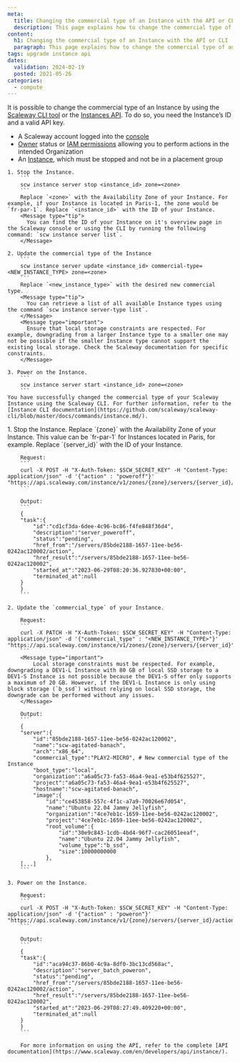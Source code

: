 ```yaml
---
meta:
  title: Changing the commercial type of an Instance with the API or CLI
  description: This page explains how to change the commercial type of an Instance with the API or CLI
content:
  h1: Changing the commercial type of an Instance with the API or CLI
  paragraph: This page explains how to change the commercial type of an Instance with the API or CLI
tags: upgrade instance api
dates:
  validation: 2024-02-19
  posted: 2021-05-26
categories:
  - compute
---
```


It is possible to change the commercial type of an Instance by using the [Scaleway CLI tool](/developer-tools/scaleway-cli/quickstart/) or the [Instances API](https://www.scaleway.com/en/developers/api/instance/).
To do so, you need the Instance’s ID and a valid API key.

<Macro id="requirements" />

- A Scaleway account logged into the [console](https://console.scaleway.com/)
- [Owner](/identity-and-access-management/iam/concepts/#owner/) status or [IAM permissions](/identity-and-access-management/iam/concepts/#permission/) allowing you to perform actions in the intended Organization
- An [Instance](/compute/instances/how-to/create-an-instance/), which must be stopped and not be in a placement group

<Tabs id="updateinstance">
  <TabsTab label="CLI">

    1. Stop the Instance.
        ```
        scw instance server stop <instance_id> zone=<zone>
        ```
        Replace `<zone>` with the Availability Zone of your Instance. For example, if your Instance is located in Paris-1, the zone would be `fr-par-1`. Replace `<instance_id>` with the ID of your Instance.
        <Message type="tip">
          You can find the ID of your Instance on it's overview page in the Scaleway console or using the CLI by running the following command: `scw instance server list`.
        </Message>

    2. Update the commercial type of the Instance
        ```
        scw instance server update <instance_id> commercial-type=<NEW_INSTANCE_TYPE> zone=<zone>
        ```
        Replace `<new_instance_type>` with the desired new commercial type.
        <Message type="tip">
          You can retrieve a list of all available Instance types using the command `scw instance server-type list`.
        </Message>
        <Message type="important">
          Ensure that local storage constraints are respected. For example, downgrading from a larger Instance type to a smaller one may not be possible if the smaller Instance type cannot support the existing local storage. Check the Scaleway documentation for specific constraints.
        </Message>

    3. Power on the Instance.
        ```
        scw instance server start <instance_id> zone=<zone>
        ```
    You have successfully changed the commercial type of your Scaleway Instance using the Scaleway CLI. For further information, refer to the [Instance CLI documentation](https://github.com/scaleway/scaleway-cli/blob/master/docs/commands/instance.md/).
  </TabsTab>
  <TabsTab label="API">
    1. Stop the Instance. Replace `{zone}` with the Availability Zone of your Instance. This value can be `fr-par-1` for Instances located in Paris, for example. Replace `{server_id}` with the ID of your Instance.

        Request:
        ```
        curl -X POST -H "X-Auth-Token: $SCW_SECRET_KEY" -H "Content-Type: application/json" -d '{"action" : "poweroff"}' "https://api.scaleway.com/instance/v1/zones/{zone}/servers/{server_id}/action"
        ```

        Output:
        ```
        {
        "task":{
            "id":"cd1cf3da-6dee-4c96-bc86-f4fe848f36d4",
            "description":"server_poweroff",
            "status":"pending",
            "href_from":"/servers/85bde2188-1657-11ee-be56-0242ac120002/action",
            "href_result":"/servers/85bde2188-1657-11ee-be56-0242ac120002",
            "started_at":"2023-06-29T08:20:36.927830+00:00",
            "terminated_at":null
        }
        }
        ```

    2. Update the `commercial_type` of your Instance.

        Request:
        ```
        curl -X PATCH -H "X-Auth-Token: $SCW_SECRET_KEY" -H "Content-Type: application/json" -d '{"commercial_type" : "<NEW_INSTANCE_TYPE>"}' "https://api.scaleway.com/instance/v1/zones/{zone}/servers/{server_id}"
        ```
        <Message type="important">
            Local storage constraints must be respected. For example, downgrading a DEV1-L Instance with 80 GB of local SSD storage to a DEV1-S Instance is not possible because the DEV1-S offer only supports a maximum of 20 GB. However, if the DEV1-L Instance is only using block storage (`b_ssd`) without relying on local SSD storage, the downgrade can be performed without any issues.
        </Message>

        Output:
        ```
        {
        "server":{
            "id":"85bde2188-1657-11ee-be56-0242ac120002",
            "name":"scw-agitated-banach",
            "arch":"x86_64",
            "commercial_type":"PLAY2-MICRO", # New commercial type of the Instance
            "boot_type":"local",
            "organization":"a6a05c73-fa53-46a4-9ea1-e53b4f625527",
            "project":"a6a05c73-fa53-46a4-9ea1-e53b4f625527",
            "hostname":"scw-agitated-banach",
            "image":{
                "id":"ce453858-557c-4f1c-a7a9-70026e67d054",
                "name":"Ubuntu 22.04 Jammy Jellyfish",
                "organization":"4ce7eb1c-1659-11ee-be56-0242ac120002",
                "project":"4ce7eb1c-1659-11ee-be56-0242ac120002",
                "root_volume":{
                    "id":"30e9c843-1cdb-4bd4-96f7-cac26051eeaf",
                    "name":"Ubuntu 22.04 Jammy Jellyfish",
                    "volume_type":"b_ssd",
                    "size":10000000000
                },
        [...]
        ```

    3. Power on the Instance.

        Request:
        ```
        curl -X POST -H "X-Auth-Token: $SCW_SECRET_KEY" -H "Content-Type: application/json" -d '{"action" : "poweron"}' "https://api.scaleway.com/instance/v1/{zone}/servers/{server_id}/action"
        ```

        Output:
        ```
        {
        "task":{
            "id":"aca94c37-86b0-4c9a-8df0-3bc13cd568ac",
            "description":"server_batch_poweron",
            "status":"pending",
            "href_from":"/servers/85bde2188-1657-11ee-be56-0242ac120002/action",
            "href_result":"/servers/85bde2188-1657-11ee-be56-0242ac120002",
            "started_at":"2023-06-29T08:27:49.409220+00:00",
            "terminated_at":null
        }
        }
        ```

        For more information on using the API, refer to the complete [API documentation](https://www.scaleway.com/en/developers/api/instance/).
  </TabsTab>
</Tabs>
